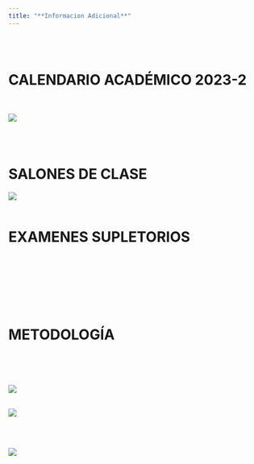 ```yaml
---
title: "**Informacion Adicional**"
---
```


<br/><br/>

# **CALENDARIO ACADÉMICO 2023-2**

<br/>

![](img/CALENDARIO20232.png)

<br/><br/>

# **SALONES DE CLASE**

![](img/SALONES.png)
<br/><br/>

# **EXAMENES SUPLETORIOS**


<br/><br/><br/><br/><br/><br/>

# **METODOLOGÍA**

<br/><br/><br/>

![](img/curso01.png)
<br/><br/>

![](img/curso02.png)

<br/><br/>

![](img/curso03.png)

<br/><br/>



